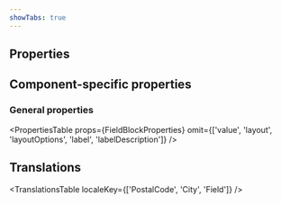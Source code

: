 ```yaml
---
showTabs: true
---
```



## Properties

## Component-specific properties

<PropertiesTable props={PostalCodeAndCityProperties} />

### General properties

<PropertiesTable
  props={FieldBlockProperties}
  omit={['value', 'layout', 'layoutOptions', 'label', 'labelDescription']}
/>

## Translations

<TranslationsTable localeKey={['PostalCode', 'City', 'Field']} />
